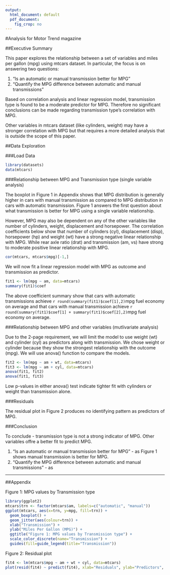 ```yaml
---
output:
  html_document: default
  pdf_document:
    fig_crop: no
---
```

#Analysis for Motor Trend magazine

##Executive Summary

This paper explores the relationship between a set of variables and miles per gallon (mpg) using mtcars dataset. In particular, the focus is on answering two questions:

1. “Is an automatic or manual transmission better for MPG”
2. "Quantify the MPG difference between automatic and manual transmissions"

Based on correlation analysis and linear regression model, transmission type is found to be a moderate predictor for MPG. Therefore no significant conclusions can be made regarding transmission type's correlation with MPG. 

Other variables in mtcars dataset (like cylinders, weight) may have a stronger correlation with MPG but that requires a more detailed analysis that is outside the scope of this paper.

##Data Exploration

###Load Data

```r
library(datasets)
data(mtcars)
```

###Relationship between MPG and Transmission type (single variable analysis)

The boxplot in Figure 1 in Appendix shows that MPG distribution is generally higher in cars with manual transmission as compared to MPG distribution in cars with automatic transmission. Figure 1 answers the first question about what transmission is better for MPG using a single variable relationship. 

However, MPG may also be dependent on any of the other variables like number of cylinders, weight, displacement and horsepower. The correlation coefficients below show that number of cylinders (cyl), displacement (disp), horsepower (hp) and weight (wt) have a strong negative linear relationship with MPG. While rear axle ratio (drat) and transmission (am, vs) have strong to moderate positive linear relationship with MPG.

```r
cor(mtcars, mtcars$mpg)[-1,]
```

We will now fit a linear regression model with MPG as outcome and transmission as predictor.
```r
fit1 <- lm(mpg ~ am, data=mtcars)
summary(fit1)$coef
```

The above coefficient summary show that cars with automatic transmissions achieve `r round(summary(fit1)$coef[1],2)`mpg fuel economy on average and that cars with manual transmission achieve `r round(summary(fit1)$coef[1] + summary(fit1)$coef[2],2)`mpg fuel economy on average.

###Relationship between MPG and other variables (mutlivariate analysis)

Due to the 2-page requirement, we will limit the model to use weight (wt) and cylinder (cyl) as predictors along with transmission. We chose weight or cylinder because they show the strongest relationship with the outcome (mpg). We will use anova() function to compare the models.

```r
fit2 <- lm(mpg ~ am + wt, data=mtcars)
fit3 <- lm(mpg ~ am + cyl, data=mtcars)
anova(fit1, fit2)
anova(fit1, fit3)
```

Low p-values in either anova() test indicate tighter fit with cylinders or weight than transmission alone.

###Residuals

The residual plot in Figure 2 produces no identifying pattern as predictors of MPG.

###Conclusion

To conclude - transmission type is not a strong indicator of MPG. Other variables offre a better fit to predict MPG.

1. “Is an automatic or manual transmission better for MPG” - as Figure 1 shows manual transmission is better for MPG.
2. "Quantify the MPG difference between automatic and manual transmissions" - as 

******
##Appendix

Figure 1: MPG values by Transmission type
```r
library(ggplot2)
mtcars$trn <- factor(mtcars$am, labels=c("automatic", "manual"))
ggplot(mtcars, aes(x=trn, y=mpg, fill=trn)) + 
  geom_boxplot() + 
  geom_jitter(aes(colour=trn)) +
  xlab("Transmission") +
  ylab("Miles Per Gallon (MPG)") + 
  ggtitle("Figure 1: MPG values by Transmission type") +
  scale_color_discrete(name="Transmission") +
  guides(fill=guide_legend(title="Transmission"))
```

Figure 2: Residual plot
```r
fit4 <- lm(mtcars$mpg ~ am + wt + cyl, data=mtcars)
plot(resid(fit4) ~ predict(fit4), xlab="Residuals", ylab="Predictors", main="Residual plot")
```
